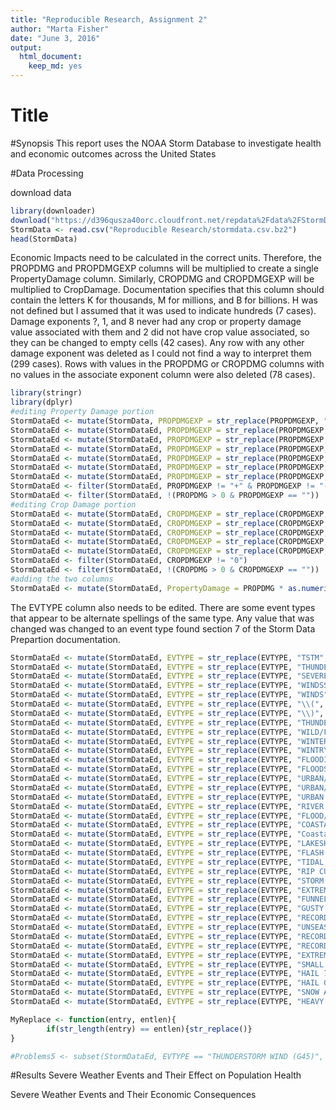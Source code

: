 ---
title: "Reproducible Research, Assignment 2"
author: "Marta Fisher"
date: "June 3, 2016"
output: 
  html_document: 
    keep_md: yes
---

Title
==========

#Synopsis
This report uses the NOAA Storm Database to investigate health and economic outcomes across the United States

#Data Processing

download data
```{r cache=TRUE}
library(downloader)
download("https://d396qusza40orc.cloudfront.net/repdata%2Fdata%2FStormData.csv.bz2", dest = "Reproducible Research/stormdata.csv.bz2", mode = "wb")
StormData <- read.csv("Reproducible Research/stormdata.csv.bz2")
head(StormData)
```

Economic Impacts need to be calculated in the correct units. Therefore, the PROPDMG and PROPDMGEXP columns will be multiplied to create a single PropertyDamage column. Similarly, CROPDMG and CROPDMGEXP will be multiplied to CropDamage. Documentation specifies that this column should contain the letters K for thousands, M for millions, and B for billions. H was not defined but I assumed that it was used to indicate hundreds (7 cases). Damage exponents ?, 1, and 8 never had any crop or property damage value associated with them and 2 did not have crop value associated, so they can be changed to empty cells (42 cases). Any row with any other damage exponent was deleted as I could not find a way to interpret them (299 cases). Rows with values in the PROPDMG or CROPDMG columns with no values in the associate exponent column were also deleted (78 cases).
```{r}
library(stringr)
library(dplyr)
#editing Property Damage portion
StormDataEd <- mutate(StormData, PROPDMGEXP = str_replace(PROPDMGEXP, "1", ""))
StormDataEd <- mutate(StormDataEd, PROPDMGEXP = str_replace(PROPDMGEXP, ignore.case("h"), 100))
StormDataEd <- mutate(StormDataEd, PROPDMGEXP = str_replace(PROPDMGEXP, ignore.case("k"), 1000))
StormDataEd <- mutate(StormDataEd, PROPDMGEXP = str_replace(PROPDMGEXP, ignore.case("m"), 1000000))
StormDataEd <- mutate(StormDataEd, PROPDMGEXP = str_replace(PROPDMGEXP, ignore.case("b"), 1000000000))
StormDataEd <- mutate(StormDataEd, PROPDMGEXP = str_replace(PROPDMGEXP, "8", ""))
StormDataEd <- mutate(StormDataEd, PROPDMGEXP = str_replace(PROPDMGEXP, "\\?", ""))
StormDataEd <- filter(StormDataEd, PROPDMGEXP != "+" & PROPDMGEXP != "-" & PROPDMGEXP != "0" & PROPDMGEXP != "2" & PROPDMGEXP != "3" & PROPDMGEXP != "4" & PROPDMGEXP != "5" & PROPDMGEXP != "6" & PROPDMGEXP != "7")
StormDataEd <- filter(StormDataEd, !(PROPDMG > 0 & PROPDMGEXP == ""))
#editing Crop Damage portion
StormDataEd <- mutate(StormDataEd, CROPDMGEXP = str_replace(CROPDMGEXP, ignore.case("k"), 1000))
StormDataEd <- mutate(StormDataEd, CROPDMGEXP = str_replace(CROPDMGEXP, ignore.case("m"), 1000000))
StormDataEd <- mutate(StormDataEd, CROPDMGEXP = str_replace(CROPDMGEXP, ignore.case("b"), 1000000000))
StormDataEd <- mutate(StormDataEd, CROPDMGEXP = str_replace(CROPDMGEXP, "\\?", ""))
StormDataEd <- mutate(StormDataEd, CROPDMGEXP = str_replace(CROPDMGEXP, "2", ""))
StormDataEd <- filter(StormDataEd, CROPDMGEXP != "0")
StormDataEd <- filter(StormDataEd, !(CROPDMG > 0 & CROPDMGEXP == ""))
#adding the two columns
StormDataEd <- mutate(StormDataEd, PropertyDamage = PROPDMG * as.numeric(PROPDMGEXP), CropDamage = CROPDMG * as.numeric(CROPDMGEXP))
```
The EVTYPE column also needs to be edited. There are some event types that appear to be alternate spellings of the same type. Any value that was changed was changed to an event type found section 7 of the Storm Data Prepartion documentation. 
```{r}
StormDataEd <- mutate(StormDataEd, EVTYPE = str_replace(EVTYPE, "TSTM", "THUNDERSTORM"))
StormDataEd <- mutate(StormDataEd, EVTYPE = str_replace(EVTYPE, "THUNDERSTORMS", "THUNDERSTORM"))
StormDataEd <- mutate(StormDataEd, EVTYPE = str_replace(EVTYPE, "SEVERE THUNDERSTORM", "THUNDERSTORM"))
StormDataEd <- mutate(StormDataEd, EVTYPE = str_replace(EVTYPE, "WINDSS", "WIND"))
StormDataEd <- mutate(StormDataEd, EVTYPE = str_replace(EVTYPE, "WINDS", "WIND"))
StormDataEd <- mutate(StormDataEd, EVTYPE = str_replace(EVTYPE, "\\(", ""))
StormDataEd <- mutate(StormDataEd, EVTYPE = str_replace(EVTYPE, "\\)", ""))
StormDataEd <- mutate(StormDataEd, EVTYPE = str_replace(EVTYPE, "THUNDERSTORM WIND G45", "THUNDERSTORM WIND"))
StormDataEd <- mutate(StormDataEd, EVTYPE = str_replace(EVTYPE, "WILD/FOREST FIRE", "WILDFIRE"))
StormDataEd <- mutate(StormDataEd, EVTYPE = str_replace(EVTYPE, "WINTER WEATHER/MIX", "WINTER WEATHER"))
StormDataEd <- mutate(StormDataEd, EVTYPE = str_replace(EVTYPE, "WINTRY MIX", "WINTER WEATHER"))
StormDataEd <- mutate(StormDataEd, EVTYPE = str_replace(EVTYPE, "FLOODING", "FLOOD"))
StormDataEd <- mutate(StormDataEd, EVTYPE = str_replace(EVTYPE, "FLOODS", "FLOOD"))
StormDataEd <- mutate(StormDataEd, EVTYPE = str_replace(EVTYPE, "URBAN/SML STREAM FLD", "FLOOD"))
StormDataEd <- mutate(StormDataEd, EVTYPE = str_replace(EVTYPE, "URBAN/SMALL STREAM FLOOD", "FLOOD"))
StormDataEd <- mutate(StormDataEd, EVTYPE = str_replace(EVTYPE, "URBAN FLOOD", "FLOOD"))
StormDataEd <- mutate(StormDataEd, EVTYPE = str_replace(EVTYPE, "RIVER FLOOD", "FLOOD"))
StormDataEd <- mutate(StormDataEd, EVTYPE = str_replace(EVTYPE, "FLOOD/FLASH FLOOD", "FLASH FLOOD"))
StormDataEd <- mutate(StormDataEd, EVTYPE = str_replace(EVTYPE, "COASTAL FLOOD", "FLOOD"))
StormDataEd <- mutate(StormDataEd, EVTYPE = str_replace(EVTYPE, "Coastal Flooding", "FLOOD"))
StormDataEd <- mutate(StormDataEd, EVTYPE = str_replace(EVTYPE, "LAKESHORE FLOOD", "FLOOD"))
StormDataEd <- mutate(StormDataEd, EVTYPE = str_replace(EVTYPE, "FLASH FLOOD/FLOOD", "FLASH FLOOD"))
StormDataEd <- mutate(StormDataEd, EVTYPE = str_replace(EVTYPE, "TIDAL FLOOD", "FLOOD"))
StormDataEd <- mutate(StormDataEd, EVTYPE = str_replace(EVTYPE, "RIP CURRENTS", "RIP CURRENT"))
StormDataEd <- mutate(StormDataEd, EVTYPE = str_replace(EVTYPE, "STORM SURGE/TIDE", "STORM TIDE"))
StormDataEd <- mutate(StormDataEd, EVTYPE = str_replace(EVTYPE, "EXTREME WINDCHILL", "EXTREME COLD/WIND CHILL"))
StormDataEd <- mutate(StormDataEd, EVTYPE = str_replace(EVTYPE, "FUNNEL CLOUDS", "FUNNEL CLOUD"))
StormDataEd <- mutate(StormDataEd, EVTYPE = str_replace(EVTYPE, "GUSTY WIND", "HIGH WIND"))
StormDataEd <- mutate(StormDataEd, EVTYPE = str_replace(EVTYPE, "RECORD WARMTH", "EXCESSIVE HEAT"))
StormDataEd <- mutate(StormDataEd, EVTYPE = str_replace(EVTYPE, "UNSEASONABLY WARM", "EXCESSIVE HEAT"))
StormDataEd <- mutate(StormDataEd, EVTYPE = str_replace(EVTYPE, "RECORD HEAT", "EXCESSIVE HEAT"))
StormDataEd <- mutate(StormDataEd, EVTYPE = str_replace(EVTYPE, "RECORD COLD", "EXTREME COLD/WIND CHILL"))
StormDataEd <- mutate(StormDataEd, EVTYPE = str_replace(EVTYPE, "EXTREME COLD/WIND CHILL TEMPERATURES", "EXTREME COLD/WIND CHILL"))
StormDataEd <- mutate(StormDataEd, EVTYPE = str_replace(EVTYPE, "SMALL HAIL", "HAIL"))
StormDataEd <- mutate(StormDataEd, EVTYPE = str_replace(EVTYPE, "HAIL 75", "HAIL"))
StormDataEd <- mutate(StormDataEd, EVTYPE = str_replace(EVTYPE, "HAIL 0.75", "HAIL"))
StormDataEd <- mutate(StormDataEd, EVTYPE = str_replace(EVTYPE, "SNOW AND ICE", "ICE STORM"))
StormDataEd <- mutate(StormDataEd, EVTYPE = str_replace(EVTYPE, "HEAVY SNOW SQUALLS", "HEAVY SNOW"))

MyReplace <- function(entry, entlen){
        if(str_length(entry) == entlen){str_replace()}
}

#Problems5 <- subset(StormDataEd, EVTYPE == "THUNDERSTORM WIND (G45)", select = c(STATE__, BGN_DATE, EVTYPE, REMARKS))
```

#Results
Severe Weather Events and Their Effect on Population Health 

Severe Weather Events and Their Economic Consequences